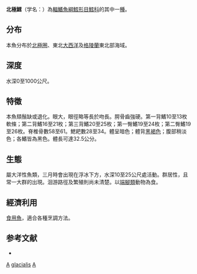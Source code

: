 {{Speciesbox
| taxon = Arctogadus glacialis
| status = NE
| status_system = iucn3.1
| binomial_authority = [[Peters|Peters]], 1872
| synonyms = *''Gadus glacialis''<br /><small>Peters, 1872</small>
*''Phocaegadus megalops''<br /><small>Jensen, 1948</small>
}}
'''北極鱈'''（学名：{{lang|la|Arctogadus glacialis}}）為[[輻鰭魚綱|輻鰭魚綱]][[鱈形目|鱈形目]][[鱈科|鱈科]]的其中一[[種|種]]。

==分布==
本魚分布於[[北極圈|北極圈]]、東北[[大西洋|大西洋]]及[[格陵蘭|格陵蘭]]東北部海域。

==深度==
水深0至1000公尺。

==特徵==
本魚頦鬚缺或退化。眼大，眼徑略等長於吻長。腭骨齒強硬。第一背鰭10至13枚軟條；第二背鰭16至21枚；第三背鰭20至25枚；第一臀鰭19至24枚；第二臀鰭19至26枚。脊椎骨數58至61。鰓耙數28至34。體呈暗色；體背[[黑色|黑]][[褐色|褐色]]；腹部稍淡色；各鰭皆為黑色。體長可達32.5公分。

==生態==
屬大洋性魚類，三月時會出現在浮冰下方，水深10至25公尺處活動。群居性，且常一大群的出現。洄游路徑及繁殖則尚未清楚。以[[端腳類|端腳類]]動物為食。

==經濟利用==
[[食用魚|食用魚]]，適合各種烹調方法。

==参考文献==
*{{FishBase_species|genus=Arctogadus|species=glacialis|year=2011|month=12}}
{{Taxonbar|from=Q764544}}

[[Category:食用鱼|A]]
[[Category:極鱈屬|glacialis]]
[[Category:1872年描述的魚類|A]]